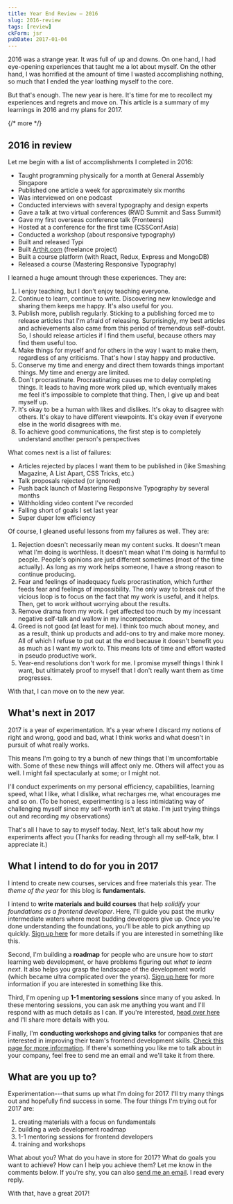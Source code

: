 ```yaml
---
title: Year End Review – 2016
slug: 2016-review
tags: [review]
ckForm: jsr
pubDate: 2017-01-04
---
```


2016 was a strange year. It was full of up and downs. On one hand, I had eye-opening experiences that taught me a lot about myself. On the other hand, I was horrified at the amount of time I wasted accomplishing nothing, so much that I ended the year loathing myself to the core.

But that's enough. The new year is here. It's time for me to recollect my experiences and regrets and move on. This article is a summary of my learnings in 2016 and my plans for 2017.

{/* more */}

## 2016 in review

Let me begin with a list of accomplishments I completed in 2016:

- Taught programming physically for a month at General Assembly Singapore
- Published one article a week for approximately six months
- Was interviewed on one podcast
- Conducted interviews with several typography and design experts
- Gave a talk at two virtual conferences (RWD Summit and Sass Summit)
- Gave my first overseas conference talk (Fronteers)
- Hosted at a conference for the first time (CSSConf.Asia)
- Conducted a workshop (about responsive typography)
- Built and released Typi
- Built [Arthit.com](http://arthit.com) (freelance project)
- Built a course platform (with React, Redux, Express and MongoDB)
- Released a course (Mastering Responsive Typography)

I learned a huge amount through these experiences. They are:

1. I enjoy teaching, but I don't enjoy teaching everyone.
2. Continue to learn, continue to write. Discovering new knowledge and sharing them keeps me happy. It's also useful for you.
3. Publish more, publish regularly. Sticking to a publishing forced me to release articles that I'm afraid of releasing. Surprisingly, my best articles and achievements also came from this period of tremendous self-doubt. So, I should release articles if I find them useful, because others may find them useful too.
4. Make things for myself and for others in the way I want to make them, regardless of any criticisms. That's how I stay happy and productive.
5. Conserve my time and energy and direct them towards things important things. My time and energy are limited.
6. Don't procrastinate. Procrastinating causes me to delay completing things. It leads to having more work piled up, which eventually makes me feel it's impossible to complete that thing. Then, I give up and beat myself up.
7. It's okay to be a human with likes and dislikes. It's okay to disagree with others. It's okay to have different viewpoints. It's okay even if everyone else in the world disagrees with me.
8. To achieve good communications, the first step is to completely understand another person's perspectives

What comes next is a list of failures:

- Articles rejected by places I want them to be published in (like Smashing Magazine, A List Apart, CSS Tricks, etc.)
- Talk proposals rejected (or ignored)
- Push back launch of Mastering Responsive Typography by several months
- Withholding video content I've recorded
- Falling short of goals I set last year
- Super duper low efficiency

Of course, I gleaned useful lessons from my failures as well. They are:

1. Rejection doesn't necessarily mean my content sucks. It doesn't mean what I'm doing is worthless. It doesn't mean what I'm doing is harmful to people. People's opinions are just different sometimes (most of the time actually). As long as my work helps someone, I have a strong reason to continue producing.
2. Fear and feelings of inadequacy fuels procrastination, which further feeds fear and feelings of impossibility. The only way to break out of the vicious loop is to focus on the fact that my work is useful, and it helps. Then, get to work without worrying about the results.
3. Remove drama from my work. I get affected too much by my incessant negative self-talk and wallow in my incompetence.
4. Greed is not good (at least for me). I think too much about money, and as a result, think up products and add-ons to try and make more money. All of which I refuse to put out at the end because it doesn't benefit you as much as I want my work to. This means lots of time and effort wasted in pseudo productive work.
5. Year-end resolutions don't work for me. I promise myself things I think I want, but ultimately proof to myself that I don't really want them as time progresses.

With that, I can move on to the new year.

## What's next in 2017

2017 is a year of experimentation. It's a year where I discard my notions of right and wrong, good and bad, what I think works and what doesn't in pursuit of what really works.

This means I'm going to try a bunch of new things that I'm uncomfortable with. Some of these new things will affect only me. Others will affect you as well. I might fail spectacularly at some; or I might not.

I'll conduct experiments on my personal efficiency, capabilities, learning speed, what I like, what I dislike, what recharges me, what encourages me and so on. (To be honest, experimenting is a less intimidating way of challenging myself since my self-worth isn't at stake. I'm just trying things out and recording my observations)

That's all I have to say to myself today. Next, let's talk about how my experiments affect you (Thanks for reading through all my self-talk, btw. I appreciate it.)

## What I intend to do for you in 2017

I intend to create new courses, services and free materials this year. The _theme of the year_ for this blog is **fundamentals**.

I intend to **write materials and build courses** that help _solidify your foundations as a frontend developer_. Here, I'll guide you past the murky intermediate waters where most budding developers give up. Once you're done understanding the foundations, you'll be able to pick anything up quickly. [Sign up here](/fundamentals) for more details if you are interested in something like this.

Second, I'm building a **roadmap** for people who are unsure how to _start_ learning web development, or have problems figuring out _what to learn next_. It also helps you grasp the landscape of the development world (which became ultra complicated over the years). [Sign up here](/roadmap) for more information if you are interested in something like this.

Third, I'm opening up **1-1 mentoring sessions** since many of you asked. In these mentoring sessions, you can ask me anything you want and I'll respond with as much details as I can. If you're interested, [head over here](/mentoring) and I'll share more details with you.

Finally, I'm **conducting workshops and giving talks** for companies that are interested in improving their team's frontend development skills. [Check this page for more information](/training-and-workshops). If there's something you like me to talk about in your company, feel free to send me an email and we'll take it from there.

## What are you up to?

Experimentation---that sums up what I'm doing for 2017. I'll try many things out and hopefully find success in some. The four things I'm trying out for 2017 are:

1. creating materials with a focus on fundamentals
2. building a web development roadmap
3. 1-1 mentoring sessions for frontend developers
4. training and workshops

What about you? What do you have in store for 2017? What do goals you want to achieve? How can I help you achieve them? Let me know in the comments below. If you're shy, you can also [send me an email](mailto:zell@zellwk.com). I read every reply.

With that, have a great 2017!
